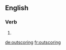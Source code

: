 ==English==

===Verb===
{{head|en|present participle}}

# {{present participle of|outscore|lang=en|nocat=1}}

[[de:outscoring]]
[[fr:outscoring]]